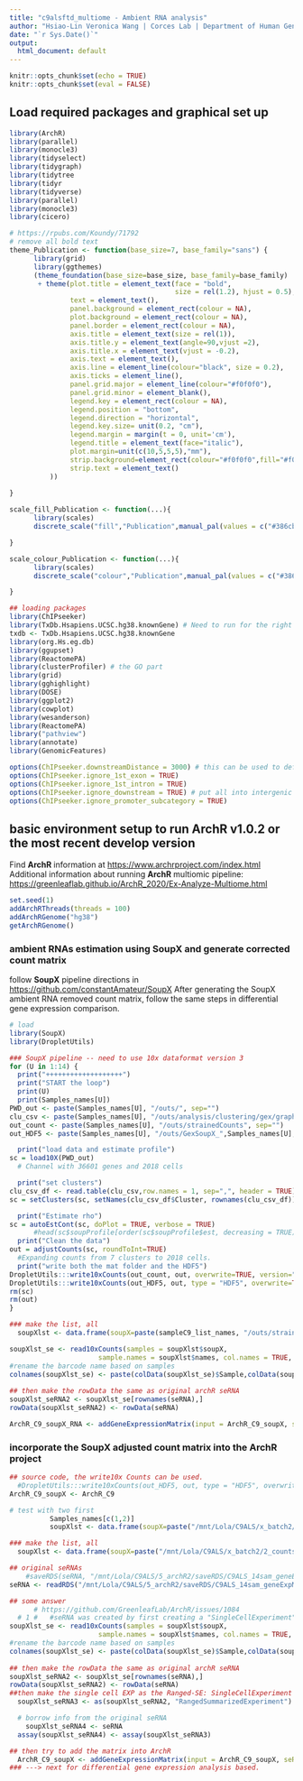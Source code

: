 ```yaml
---
title: "c9alsftd_multiome - Ambient RNA analysis"
author: "Hsiao-Lin Veronica Wang | Corces Lab | Department of Human Genetics | Emory University School of Medicine"
date: "`r Sys.Date()`"
output:
  html_document: default
---
```


```r
knitr::opts_chunk$set(echo = TRUE)
knitr::opts_chunk$set(eval = FALSE)
```

## Load required packages and graphical set up
```r
library(ArchR)
library(parallel)
library(monocle3)
library(tidyselect)
library(tidygraph)
library(tidytree
library(tidyr
library(tidyverse)
library(parallel)
library(monocle3)
library(cicero)

# https://rpubs.com/Koundy/71792
# remove all bold text
theme_Publication <- function(base_size=7, base_family="sans") {
      library(grid)
      library(ggthemes)
      (theme_foundation(base_size=base_size, base_family=base_family)
       + theme(plot.title = element_text(face = "bold",
                                         size = rel(1.2), hjust = 0.5),
               text = element_text(),
               panel.background = element_rect(colour = NA),
               plot.background = element_rect(colour = NA),
               panel.border = element_rect(colour = NA),
               axis.title = element_text(size = rel(1)),
               axis.title.y = element_text(angle=90,vjust =2),
               axis.title.x = element_text(vjust = -0.2),
               axis.text = element_text(), 
               axis.line = element_line(colour="black", size = 0.2),
               axis.ticks = element_line(),
               panel.grid.major = element_line(colour="#f0f0f0"),
               panel.grid.minor = element_blank(),
               legend.key = element_rect(colour = NA),
               legend.position = "bottom",
               legend.direction = "horizontal",
               legend.key.size= unit(0.2, "cm"),
               legend.margin = margin(t = 0, unit='cm'),
               legend.title = element_text(face="italic"),
               plot.margin=unit(c(10,5,5,5),"mm"),
               strip.background=element_rect(colour="#f0f0f0",fill="#f0f0f0"),
               strip.text = element_text()
          ))
      
}

scale_fill_Publication <- function(...){
      library(scales)
      discrete_scale("fill","Publication",manual_pal(values = c("#386cb0","#fdb462","#7fc97f","#ef3b2c","#662506","#a6cee3","#fb9a99","#984ea3","#ffff33")), ...)

}

scale_colour_Publication <- function(...){
      library(scales)
      discrete_scale("colour","Publication",manual_pal(values = c("#386cb0","#fdb462","#7fc97f","#ef3b2c","#662506","#a6cee3","#fb9a99","#984ea3","#ffff33")), ...)

}

## loading packages
library(ChIPseeker)
library(TxDb.Hsapiens.UCSC.hg38.knownGene) # Need to run for the right genome version. 
txdb <- TxDb.Hsapiens.UCSC.hg38.knownGene
library(org.Hs.eg.db)
library(ggupset)
library(ReactomePA)
library(clusterProfiler) # the GO part
library(grid)
library(gghighlight)
library(DOSE)
library(ggplot2)
library(cowplot)
library(wesanderson)
library(ReactomePA)
library("pathview")
library(annotate)
library(GenomicFeatures)

options(ChIPseeker.downstreamDistance = 3000) # this can be used to defined the options. 
options(ChIPseeker.ignore_1st_exon = TRUE)
options(ChIPseeker.ignore_1st_intron = TRUE)
options(ChIPseeker.ignore_downstream = TRUE) # put all into intergenic regions
options(ChIPseeker.ignore_promoter_subcategory = TRUE)

```

## basic environment setup to run ArchR v1.0.2 or the most recent develop version
Find **ArchR** information at <https://www.archrproject.com/index.html>
Additional information about running **ArchR** multiomic pipeline: 
<https://greenleaflab.github.io/ArchR_2020/Ex-Analyze-Multiome.html>
```r
set.seed(1)
addArchRThreads(threads = 100)
addArchRGenome("hg38")
getArchRGenome()
```

### ambient RNAs estimation using SoupX and generate corrected count matrix
follow **SoupX** pipeline directions in <https://github.com/constantAmateur/SoupX>
After generating the SoupX ambient RNA removed count matrix, follow the same steps in differential gene expression comparison. 
```r
# load 
library(SoupX)
library(DropletUtils)

### SoupX pipeline -- need to use 10x dataformat version 3
for (U in 1:14) {
  print("+++++++++++++++++++")
  print("START the loop")
  print(U)
  print(Samples_names[U])
PWD_out <- paste(Samples_names[U], "/outs/", sep="")
clu_csv <- paste(Samples_names[U], "/outs/analysis/clustering/gex/graphclust/clusters.csv", sep="")
out_count <- paste(Samples_names[U], "/outs/strainedCounts", sep="")
out_HDF5 <- paste(Samples_names[U], "/outs/GexSoupX_",Samples_names[U],".h5",sep="")

  print("load data and estimate profile")  
sc = load10X(PWD_out)
  # Channel with 36601 genes and 2018 cells

  print("set clusters")
clu_csv_df <- read.table(clu_csv,row.names = 1, sep=",", header = TRUE)
sc = setClusters(sc, setNames(clu_csv_df$Cluster, rownames(clu_csv_df)))

  print("Estimate rho")
sc = autoEstCont(sc, doPlot = TRUE, verbose = TRUE)
      #head(sc$soupProfile[order(sc$soupProfile$est, decreasing = TRUE), ], n = 10)
  print("Clean the data")
out = adjustCounts(sc, roundToInt=TRUE)
  #Expanding counts from 7 clusters to 2018 cells.
  print("write both the mat folder and the HDF5")
DropletUtils:::write10xCounts(out_count, out, overwrite=TRUE, version="3")
DropletUtils:::write10xCounts(out_HDF5, out, type = "HDF5", overwrite=TRUE, version="3")
rm(sc)
rm(out)
}

### make the list, all 
  soupXlst <- data.frame(soupX=paste(sampleC9_list_names, "/outs/strainedCounts/", sep=""), names=sampleC9_list_names)

soupXlst_se <- read10xCounts(samples = soupXlst$soupX, 
                      sample.names = soupXlst$names, col.names = TRUE, type = "auto", version = "3", genome = NULL)
#rename the barcode name based on samples
colnames(soupXlst_se) <- paste(colData(soupXlst_se)$Sample,colData(soupXlst_se)$Barcode, sep = "#")
  
## then make the rowData the same as original archR seRNA
soupXlst_seRNA2 <- soupXlst_se[rownames(seRNA),]
rowData(soupXlst_seRNA2) <- rowData(seRNA)

ArchR_C9_soupX_RNA <- addGeneExpressionMatrix(input = ArchR_C9_soupX, seRNA = soupXlst_seRNA2, force = TRUE)
```

### incorporate the SoupX adjusted count matrix into the ArchR project 
```r
## source code, the write10x Counts can be used. 
  #DropletUtils:::write10xCounts(out_HDF5, out, type = "HDF5", overwrite=TRUE)
ArchR_C9_soupX <- ArchR_C9

# test with two first 
          Samples_names[c(1,2)]
          soupXlst <- data.frame(soupX=paste("/mnt/Lola/C9ALS/x_batch2/2_counts/", Samples_names[c(1,2)], "/outs/strainedCounts/", sep=""), names=Samples_names[c(1,2)])

### make the list, all 
  soupXlst <- data.frame(soupX=paste("/mnt/Lola/C9ALS/x_batch2/2_counts/", sampleC9_list_names, "/outs/strainedCounts/", sep=""), names=sampleC9_list_names)

## original seRNAs 
    #saveRDS(seRNA, "/mnt/Lola/C9ALS/5_archR2/saveRDS/C9ALS_14sam_geneExpMat_20220127.rds")
seRNA <- readRDS("/mnt/Lola/C9ALS/5_archR2/saveRDS/C9ALS_14sam_geneExpMat_20220127.rds")

## some answer 
      # https://github.com/GreenleafLab/ArchR/issues/1084
  # 1 #   #seRNA was created by first creating a "SingleCellExperiment" object with DropletUtils read10xCounts function that utilizes the feature matrix, barcodes, and rna features
soupXlst_se <- read10xCounts(samples = soupXlst$soupX, 
                      sample.names = soupXlst$names, col.names = TRUE, type = "auto", version = "3", genome = NULL)
#rename the barcode name based on samples
colnames(soupXlst_se) <- paste(colData(soupXlst_se)$Sample,colData(soupXlst_se)$Barcode, sep = "#")
  
## then make the rowData the same as original archR seRNA
soupXlst_seRNA2 <- soupXlst_se[rownames(seRNA),]
rowData(soupXlst_seRNA2) <- rowData(seRNA)
##then make the single cell EXP as the Ranged-SE: SingleCellExperiment object was then converted to RangedSummarizedExperiment with
  soupXlst_seRNA3 <- as(soupXlst_seRNA2, "RangedSummarizedExperiment")

  # borrow info from the original seRNA
    soupXlst_seRNA4 <- seRNA
  assay(soupXlst_seRNA4) <- assay(soupXlst_seRNA3)

## then try to add the matrix into ArchR    
  ArchR_C9_soupX <- addGeneExpressionMatrix(input = ArchR_C9_soupX, seRNA = soupXlst_seRNA4, force = TRUE)
### ---> next for differential gene expression analysis based.
```
